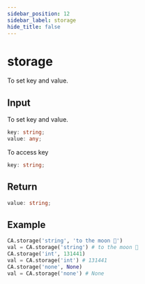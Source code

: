 ```yaml
---
sidebar_position: 12
sidebar_label: storage
hide_title: false
---
```



# storage

To set key and value.

## Input

To set key and value.

```typescript
key: string;
value: any;
```

To access key

```typescript
key: string;
```

## Return

```typescript
value: string;
```

## Example

```python
CA.storage('string', 'to the moon 🌙')
val = CA.storage('string') # to the moon 🌙
CA.storage('int', 131441)
val = CA.storage('int') # 131441
CA.storage('none', None)
val = CA.storage('none') # None
```
